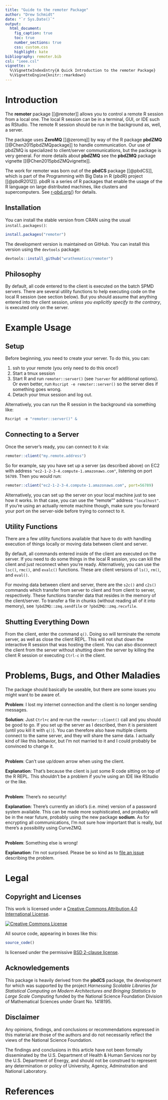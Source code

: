 ```yaml
---
title: "Guide to the remoter Package"
author: "Drew Schmidt"
date: "`r Sys.Date()`"
output:
  html_document:
    fig_caption: true
    toc: true
    number_sections: true
    css: custom.css
    highlight: kate
bibliography: remoter.bib
csl: "ieee.csl"
vignette: >
  %\VignetteIndexEntry{A Quick Introduction to the remoter Package}
  %\VignetteEngine{knitr::rmarkdown}
---
```



# Introduction

The **remoter** package [[@remoter]] allows you to control a remote R session from a local one.  The local R session can be in a terminal, GUI, or IDE such as RStudio.  The remote R session should be run in the background as, well, a server.

The package uses **ZeroMQ** [[@zeromq]] by way of the R package **pbdZMQ** [[@Chen2015pbdZMQpackage]] to handle communication.  Our use of pbdZMQ is specialized to client/server communications, but the package is very general.  For more details about **pbdZMQ** see the **pbdZMQ** package vignette [[@Chen2015pbdZMQvignette]].

The work for remoter was born out of the **pbdCS** package [[@pbdCS]], which is part of the Programming with Big Data in R (pbdR) project [[@pbdR2012]]. pbdR is a series of R packages that enable the usage of the R language on large distributed machines, like clusters and supercomputers.  See [r-pbd.org/](http://r-pbd.org)) for details.



## Installation

You can install the stable version from CRAN using the usual `install.packages()`:

```r
install.packages("remoter")
```

The development version is maintained on GitHub.  You can install this version using the `devtools` package:

```r
devtools::install_github("wrathematics/remoter")
```



## Philosophy

By default, all code entered to the client is executed on the batch SPMD servers.  There are several utility functions to help executing code on the local R session (see section below).  But you should assume that anything entered into the client session, *unless you explicitly specify to the contrary*, is executed only on the server.





# Example Usage

## Setup

Before beginning, you need to create your server.  To do this, you can:

1. ssh to your remote (you only need to do this once!)
2. Start a tmux session
3. Start R and run `remoter::server()` (see `?server` for additional options).  Or even better, run `Rscript -e remoter::server()` so the server dies if something goes wrong.
5. Detach your tmux session and log out.

Alternatively, you can run the R session in the background via something like:

```r
Rscript -e "remoter::server()" &
```



## Connecting to a Server

Once the server's ready, you can connect to it via:

```r
remoter::client("my.remote.address")
```

So for example, say you have set up a server (as described above) on EC2 with address `"ec2-1-2-3-4.compute-1.amazonaws.com"`, listening on port `56789`. Then you would run:

```r
remoter::client("ec2-1-2-3-4.compute-1.amazonaws.com", port=56789)
```

Alternatively, you can set up the server on your local machine just to see how it works.  In that case, you can use the "remote"" address `"localhost"`. If you're using an actually remote machine though, make sure  you forward your port on the server-side before trying to connect to it.



## Utility Functions

There are a few utility functions available that have to do with handling execution of things locally or moving data between client and server.

By default, all commands entered inside of the client are executed on the server.  If you need to do some things in the local R session, you can kill the client and just reconnect when you're ready. Alternatively, you can use the `lsc()`, `rmc()`, and `evalc()` functions.  These are client versions of `ls()`, `rm()`, and `eval()`.  

For moving data between client and server, there are the `s2c()` and `c2s()` commands which transfer from server to client and from client to server, respectively.  These functions transfer data that resides in the memory of the client/server.  To transfer a file in chunks (without reading all of it into memory), see `?pbdZMQ::zmq.sendfile` or `?pbdZMQ::zmq.recvfile`.



## Shutting Everything Down

From the client, enter the command `q()`.  Doing so will terminate the remote server, as well as close the client REPL.  This will not shut down the interactive R session that was hosting the client.  You can also disconnect the client from the server without shutting down the server by killing the client R session or executing `Ctrl-c` in the client.





# Problems, Bugs, and Other Maladies

The package should basically be useable, but there are some issues you might want to be aware of.

**Problem**: I lost my internet connection and the client is no longer sending messages.

**Solution**: Just `Ctrl+c` and re-run the `remoter::client()` call and you should be good to go.  If you set up the server as I described, then it is persistent (until you kill it with `q()`).  You can therefore also have multiple clients connect to the same server, and they will share the same data.  I actually kind of like this behavior, but I'm not married to it and I could probably be convinced to change it.
<br><br>


**Problem**: Can't use up/down arrow when using the client.

**Explanation**: That's because the client is just some R code sitting on top of the R REPL.  This shouldn't be a problem if you're using an IDE like RStudio or the like.
<br><br>


**Problem**: There's no security!

**Explanation**: There's currently an idiot's (i.e. mine) version of a password system available.  This can be made more sophisticated, and probably will be in the near future, probably using the new package **sodium**.  As for encrypting all communications, I'm not sure how important that is really, but there's a possibility using CurveZMQ.
<br><br>


**Problem**: Something else is wrong!

**Explanation**: I'm not surprised.  Please be so kind as to [file an issue](https://github.com/wrathematics/remoter/issues) describing the problem.




# Legal

## Copyright and Licenses

This work is licensed under a [Creative Commons Attribution 4.0 International License](http://creativecommons.org/licenses/by/4.0/).

[![Creative Commons License](pics/ccbysa.png)](http://creativecommons.org/licenses/by/4.0/ "Creative Commons License")

All source code, appearing in boxes like this:

```r
source_code()
```

Is licensed under the permissive [BSD 2-clause license](https://opensource.org/licenses/BSD-2-Clause).



## Acknowledgements

This package is heavily derived from the **pbdCS** package, the development for which was supported by the project *Harnessing Scalable Libraries for Statistical Computing on Modern Architectures and Bringing Statistics to Large Scale Computing* funded by the National Science Foundation Division of Mathematical Sciences under Grant No. 1418195.



## Disclaimer

Any opinions, findings, and conclusions or recommendations expressed in  this material are those of the authors and do not necessarily reflect the  views of the National Science Foundation.

The findings and conclusions in this article have not been formally disseminated by the U.S. Department of Health \& Human Services nor by the U.S. Department of Energy, and should not be construed to represent any determination or policy of University, Agency, Adminstration and National Laboratory.




# References
<script language="JavaScript" src="headers.js"></script>
